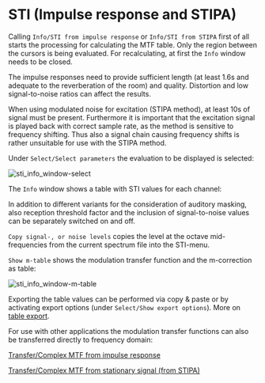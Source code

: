 # STI (Impulse response and STIPA)

Calling ``Info/STI from impulse response`` or ``Info/STI from STIPA`` first of all starts the processing for calculating the MTF table. Only the region between the cursors is being evaluated. For recalculating, at first the ``Info`` window needs to be closed.

The impulse responses need to provide sufficient length (at least 1.6s and adequate to the reverberation of the room) and quality. Distortion and low signal-to-noise ratios can affect the results.

When using modulated noise for excitation (STIPA method), at least 10s of signal must be present. Furthermore it is important that the excitation signal is played back with correct sample rate, as the method is sensitive to frequency shifting. Thus also a signal chain causing frequency shifts is rather unsuitable for use with the STIPA method.

Under ``Select/Select parameters`` the evaluation to be displayed is selected:

![sti_info_window-select](/sti_info_window-select.gif)

The ``Info`` window shows a table with STI values for each channel:

In addition to different variants for the consideration of auditory masking, also reception threshold factor and the inclusion of signal-to-noise values can be separately switched on and off.

``Copy signal-, or noise levels`` copies the level at the octave mid-frequencies from the current spectrum file into the STI-menu.

``Show m-table`` shows the modulation transfer function and the m-correction as table:

![sti_info_window-m-table](/sti_info_window-m-table.gif)

Exporting the table values can be performed via copy & paste or by activating export options (under ``Select/Show export options``). More on [table export](/en/help/info/excelcsv-export).

For use with other applications the modulation transfer functions can also be transferred directly to frequency domain:

[Transfer/Complex MTF from impulse response](/en/help/transform/complex-mtf-of-impulse-response)

[Transfer/Complex MTF from stationary signal (from STIPA)](/en/help/transform/complex-mtf-of-stationary-signal-stipa-exciter)